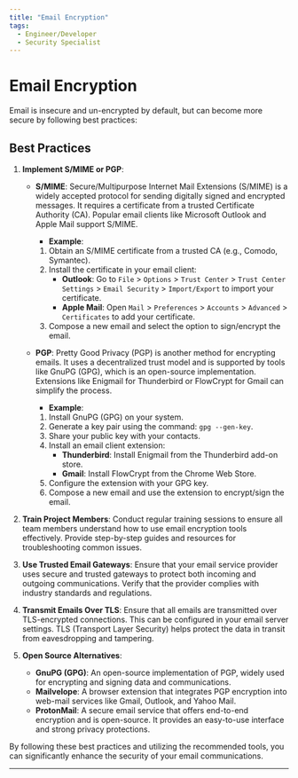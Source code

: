 ```yaml
---
title: "Email Encryption"
tags:
  - Engineer/Developer
  - Security Specialist
---
```



<TagProvider>
<TagFilter />

# Email Encryption

<TagList tags={frontmatter.tags} />
<AttributionList contributors={frontmatter.contributors} />

Email is insecure and un-encrypted by default, but can become more secure by following best practices:

## Best Practices

1. **Implement S/MIME or PGP**:
   - **S/MIME**: Secure/Multipurpose Internet Mail Extensions (S/MIME) is a widely accepted protocol for sending
   digitally signed and encrypted messages. It requires a certificate from a trusted Certificate Authority (CA). Popular
   email clients like Microsoft Outlook and Apple Mail support S/MIME.
     - **Example**:
      1. Obtain an S/MIME certificate from a trusted CA (e.g., Comodo, Symantec).
      2. Install the certificate in your email client:
         - **Outlook**: Go to `File` > `Options` > `Trust Center` > `Trust Center Settings` > `Email Security` >
         `Import/Export` to import your certificate.
         - **Apple Mail**: Open `Mail` > `Preferences` > `Accounts` > `Advanced` > `Certificates` to add your
         certificate.
      3. Compose a new email and select the option to sign/encrypt the email.

   - **PGP**: Pretty Good Privacy (PGP) is another method for encrypting emails. It uses a decentralized trust model and
   is supported by tools like GnuPG (GPG), which is an open-source implementation. Extensions like Enigmail for
   Thunderbird or FlowCrypt for Gmail can simplify the process.
     - **Example**:
      1. Install GnuPG (GPG) on your system.
      2. Generate a key pair using the command: `gpg --gen-key`.
      3. Share your public key with your contacts.
      4. Install an email client extension:
         - **Thunderbird**: Install Enigmail from the Thunderbird add-on store.
         - **Gmail**: Install FlowCrypt from the Chrome Web Store.
      5. Configure the extension with your GPG key.
      6. Compose a new email and use the extension to encrypt/sign the email.

2. **Train Project Members**: Conduct regular training sessions to ensure all team members understand how to use email
encryption tools effectively. Provide step-by-step guides and resources for troubleshooting common issues.

3. **Use Trusted Email Gateways**: Ensure that your email service provider uses secure and trusted gateways to protect
both incoming and outgoing communications. Verify that the provider complies with industry standards and regulations.

4. **Transmit Emails Over TLS**: Ensure that all emails are transmitted over TLS-encrypted connections. This can be
configured in your email server settings. TLS (Transport Layer Security) helps protect the data in transit from
eavesdropping and tampering.

5. **Open Source Alternatives**:
   - **GnuPG (GPG)**: An open-source implementation of PGP, widely used for encrypting and signing data and
   communications.
   - **Mailvelope**: A browser extension that integrates PGP encryption into web-mail services like Gmail, Outlook, and
   Yahoo Mail.
   - **ProtonMail**: A secure email service that offers end-to-end encryption and is open-source. It provides an
   easy-to-use interface and strong privacy protections.

By following these best practices and utilizing the recommended tools, you can significantly enhance the security of
your email communications.

---

</TagProvider>
<ContributeFooter />
